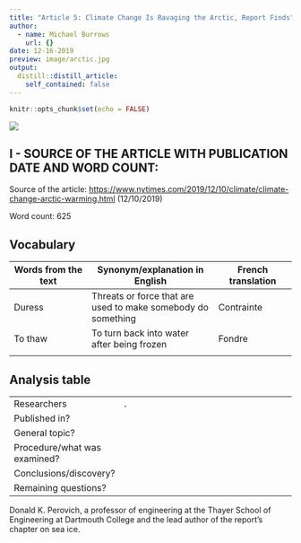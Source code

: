 ```yaml
---
title: "Article 5: Climate Change Is Ravaging the Arctic, Report Finds"
author:
  - name: Michael Burrows
    url: {}
date: 12-16-2019
preview: image/arctic.jpg
output:
  distill::distill_article:
    self_contained: false
---
```


```r
knitr::opts_chunk$set(echo = FALSE)
```

![](/media/sf_shared/projects/clementine-deleuze-blog/_posts/2019-12-16-article-5/image/arctic.jpg) 

## I - SOURCE OF THE ARTICLE WITH PUBLICATION DATE AND WORD COUNT:
Source of the article: <https://www.nytimes.com/2019/12/10/climate/climate-change-arctic-warming.html> (12/10/2019)

Word count: 625

## Vocabulary 

| Words from the text | Synonym/explanation in English | French translation |
| ------------------- | ------------------------------ | ------------------- |
| Duress | Threats or force that are used to make somebody do something | Contrainte |
|To thaw | To turn back into water after being frozen | Fondre |
|



## Analysis table 

|                              |                                                                     |
| ---------------------------- | ------------------------------------------------------------------- |
| Researchers                  | . | 
| Published in?                |                                                           |
| General topic?               |  | 
| Procedure/what was examined? |  |
| Conclusions/discovery?       | 
| Remaining questions?         | |

 Donald K. Perovich, a professor of engineering at the Thayer School of Engineering at Dartmouth College and the lead author of the report’s chapter on sea ice.
